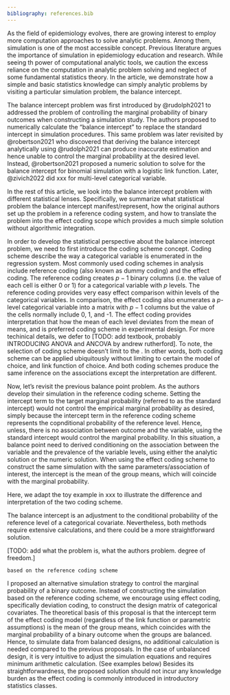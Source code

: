 ```yaml
---
bibliography: references.bib
---
```


As the field of epidemiology evolves, there are growing interest to employ more computation approaches to solve analytic problems. Among them, simulation is one of the most accessible concept. Previous literature argues the importance of simulation in epidemiology education and research. While seeing th power of computational analytic tools, we caution the excess reliance on the computation in analytic problem solving and neglect of some fundamental statistics theory. In the article, we demonstrate how a simple and basic statistics knowledge can simply analytic problems by visiting a particular simulation problem, the balance intercept.

The balance intercept problem was first introduced by @rudolph2021 to addressed the problem of controlling the marginal probability of binary outcomes when constructing a simulation study. The authors proposed to numerically calculate the "balance intercept" to replace the standard intercept in simulation procedures. This same problem was later revisited by @robertson2021 who discovered that deriving the balance intercept analytically using @rudolph2021 can produce inaccurate estimation and hence unable to control the marginal probability at the desired level. Instead, @robertson2021 proposed a numeric solution to solve for the balance intercept for binomial simulation with a logistic link function. Later, @zivich2022 did xxx for multi-level categorical variable.

In the rest of this article, we look into the balance intercept problem with different statistical lenses. Specifically, we summarize what statistical problem the balance intercept manifest/represent, how the original authors set up the problem in a reference coding system, and how to translate the problem into the effect coding scope which provides a much simple solution without algorithmic integration.

In order to develop the statistical perspective about the balance intercept problem, we need to first introduce the coding scheme concept. Coding scheme describe the way a categorical variable is enumerated in the regression system. Most commonly used coding schemes in analysis include reference coding (also known as dummy coding) and the effect coding. The reference coding creates $p-1$ binary columns (i.e. the value of each cell is either 0 or 1) for a categorical variable with $p$ levels. The reference coding provides very easy effect comparison within levels of the categorical variables. In comparison, the effect coding also enumerates a $p$-level categorical variable into a matrix with $p-1$ columns but the value of the cells normally include 0, 1, and -1. The effect coding provides interpretation that how the mean of each level deviates from the mean of means, and is preferred coding scheme in experimental design. For more techinical details, we defer to [TODO: add textbook, probably INTRODUCING ANOVA and ANCOVA by andrew rutherford]. To note, the selection of coding scheme doesn't limit to the . In other words, both coding scheme can be applied ubiquitously without limiting to certain the model of choice, and link function of choice. And both coding schemes produce the same inference on the associations except the interpretation are different.

Now, let's revisit the previous balance point problem. As the authors develop their simulation in the reference coding scheme. Setting the intercept term to the target marginal probability (referred to as the standard intercept) would not control the empirical marginal probability as desired, simply because the intercept term in the reference coding scheme represents the copnditional probability of the reference level. Hence, unless, there is no association between outcome and the variable, using the standard intercept would control the marginal probability. In this situation, a balance point need to derived conditioning on the association between the variable and the prevalence of the variable levels, using either the analytic solution or the numeric solution. When using the effect coding scheme to construct the same simulation with the same parameters/association of interest, the intercept is the mean of the group means, which will coincide with the marginal probability.

Here, we adapt the toy example in xxx to illustrate the difference and interpretation of the two coding scheme.

The balance intercept is an adjustment to the conditional probability of the reference level of a categorical covariate. Nevertheless, both methods require extensive calculations, and there could be a more straightforward solution.

[TODO: add what the problem is, what the authors problem. degree of freedom.]

    based on the reference coding scheme

I proposed an alternative simulation strategy to control the marginal probability of a binary outcome. Instead of constructing the simulation based on the reference coding scheme, we encourage using effect coding, specifically deviation coding, to construct the design matrix of categorical covariates. The theoretical basis of this proposal is that the intercept term of the effect coding model (regardless of the link function or parametric assumptions) is the mean of the group means, which coincides with the marginal probability of a binary outcome when the groups are balanced. Hence, to simulate data from balanced designs, no additional calculation is needed compared to the previous proposals. In the case of unbalanced design, it is very intuitive to adjust the simulation equations and requires minimum arithmetic calculation. (See examples below) Besides its straightforwardness, the proposed solution should not incur any knowledge burden as the effect coding is commonly introduced in introductory statistics classes.
